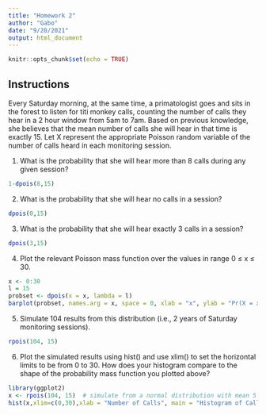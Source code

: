 ```yaml
---
title: "Homework 2"
author: "Gabo"
date: "9/20/2021"
output: html_document
---
```


```r
knitr::opts_chunk$set(echo = TRUE)
```

## Instructions


Every Saturday morning, at the same time, a primatologist goes and sits in the forest to listen for titi monkey calls, counting the number of calls they hear in a 2 hour window from 5am to 7am. Based on previous knowledge, she believes that the mean number of calls she will hear in that time is exactly 15. Let X represent the appropriate Poisson random variable of the number of calls heard in each monitoring session.


1) What is the probability that she will hear more than 8 calls during any given session?

```r
1-dpois(8,15)
```


2) What is the probability that she will hear no calls in a session?

```r
dpois(0,15)
```


3) What is the probability that she will hear exactly 3 calls in a session?

```r
dpois(3,15)
```


4) Plot the relevant Poisson mass function over the values in range 0 ≤ x ≤ 30.

```r
x <- 0:30
l = 15
probset <- dpois(x = x, lambda = l)
barplot(probset, names.arg = x, space = 0, xlab = "x", ylab = "Pr(X = x)", main = "Probability Mass Function")
```



5) Simulate 104 results from this distribution (i.e., 2 years of Saturday monitoring sessions).

```r
rpois(104, 15)
```


6) Plot the simulated results using hist() and use xlim() to set the horizontal limits to be from 0 to 30. How does your histogram compare to the shape of the probability mass function you plotted above?

```r
library(ggplot2)
x <- rpois(104, 15)  # simulate from a normal distribution with mean 5 and SD 8
hist(x,xlim=c(0,30),xlab = "Number of Calls", main = "Histogram of Calls")
```
